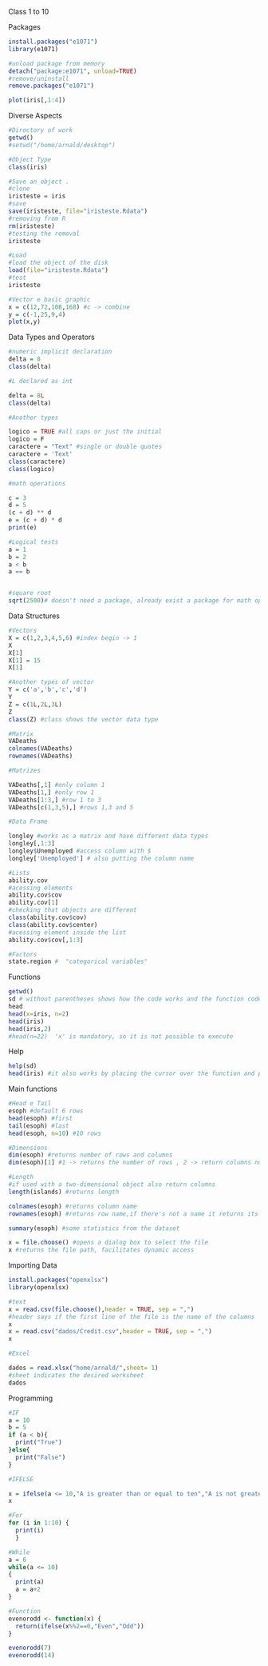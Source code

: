 Class 1 to 10

Packages
```r
install.packages("e1071")
library(e1071)

#unload package from memory
detach("package:e1071", unload=TRUE)
#remove/uninstall
remove.packages("e1071")

plot(iris[,1:4])
```
Diverse Aspects
```r
#Directory of work
getwd()
#setwd("/home/arnald/desktop")

#Object Type
class(iris)

#Save an object .
#clone
iristeste = iris
#save
save(iristeste, file="iristeste.Rdata")
#removing from R
rm(iristeste)
#testing the removal
iristeste

#Load 
#load the object of the disk
load(file="iristeste.Rdata")
#test
iristeste

#Vector e basic graphic
x = c(12,72,108,168) #c -> combine
y = c(-1,25,9,4)
plot(x,y)
```
Data Types and Operators
```r
#numeric implicit declaration
delta = 8
class(delta)

#L declared as int

delta = 8L
class(delta)

#Another types

logico = TRUE #all caps or just the initial
logico = F
caractere = "Text" #single or double quotes
caractere = 'Text'
class(caractere)
class(logico)

#math operations

c = 3
d = 5
(c + d) ** d
e = (c + d) * d
print(e)

#Logical tests
a = 1
b = 2
a < b
a == b


#square root
sqrt(2500)# doesn't need a package, already exist a package for math operations

```

Data Structures
```r

#Vectors
X = c(1,2,3,4,5,6) #index begin -> 1
X
X[1]
X[1] = 15
X[1]

#Another types of vector
Y = c('a','b','c','d')
Y
Z = c(1L,2L,3L)
Z
class(Z) #class shows the vector data type

#Matrix
VADeaths
colnames(VADeaths)
rownames(VADeaths)

#Matrizes

VADeaths[,1] #only column 1
VADeaths[1,] #only row 1
VADeaths[1:3,] #row 1 to 3 
VADeaths[c(1,3,5),] #rows 1,3 and 5

#Data Frame

longley #works as a matrix and have different data types
longley[,1:3]
longley$Unemployed #access column with $
longley['Unemployed'] # also putting the column name

#Lists
ability.cov
#acessing elements
ability.cov$cov
ability.cov[1]
#checking that objects are different
class(ability.cov$cov)
class(ability.cov$center)
#acessing element inside the list
ability.cov$cov[,1:3]

#Factors
state.region #  "categorical variables"

```
Functions
```r
getwd()
sd # without parentheses shows how the code works and the function code
head
head(x=iris, n=2)
head(iris)
head(iris,2)
#head(n=22)  'x' is mandatory, so it is not possible to execute

```
Help
```r
help(sd)
head(iris) #it also works by placing the cursor over the function and pressing F1
```
Main functions
```r
#Head e Tail
esoph #default 6 rows
head(esoph) #first
tail(esoph) #last
head(esoph, n=10) #10 rows

#Dimensions
dim(esoph) #returns number of rows and columns 
dim(esoph)[1] #1 -> returns the number of rows , 2 -> return columns number 

#Length
#if used with a two-dimensional object also return columns 
length(islands) #returns length

colnames(esoph) #returns column name
rownames(esoph) #returns row name,if there's not a name it returns its index

summary(esoph) #some statistics from the dataset

x = file.choose() #opens a dialog box to select the file
x #returns the file path, facilitates dynamic access

```
Importing Data
```r
install.packages("openxlsx")
library(openxlsx)

#text
x = read.csv(file.choose(),header = TRUE, sep = ",") 
#header says if the first line of the file is the name of the columns
x
x = read.csv("dados/Credit.csv",header = TRUE, sep = ",")
x

#Excel

dados = read.xlsx("home/arnald/",sheet= 1)
#sheet indicates the desired worksheet
dados
```
Programming
```r

#IF
a = 10
b = 5
if (a < b){
  print("True")
}else{
  print("False") 
}

#IFELSE

x = ifelse(a <= 10,"A is greater than or equal to ten","A is not greater than ten")
x

#For
for (i in 1:10) {
  print(i)
  }

#While
a = 6
while(a <= 10)
{
  print(a)
  a = a+2
}

#Function
evenorodd <- function(x) {  
  return(ifelse(x%%2==0,"Even","Odd"))  
}

evenorodd(7)
evenorodd(14)
```

